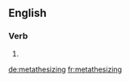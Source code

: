 ==English==

===Verb===
{{head|en|present participle}}

# {{present participle of|metathesize|lang=en}}

[[de:metathesizing]]
[[fr:metathesizing]]
